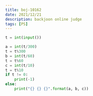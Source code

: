 ```yaml
---
title: boj-10162
date: 2021/12/21
description: backjoon online judge
tags: [PS]
---
```


```python
t = int(input())

a = int(t/300)
t = t%300
b = int(t/60)
t = t%60
c = int(t/10)
t = t%10
if t != 0:
    print(-1)
else:
    print("{} {} {}".format(a, b, c))
```

